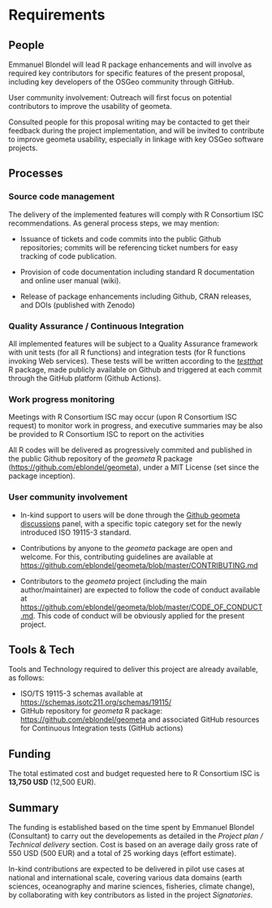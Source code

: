 # Requirements
<!-- 
An idea of what is required to make the project actually happen
-->

## People
<!--
Who needs to be involved, what's the proposed structure, what will it take to get their involvement?
-->

Emmanuel Blondel will lead R package enhancements and will involve as required key contributors for specific features of the present proposal, including key developers of the OSGeo community through GitHub.

User community involvement: Outreach will first focus on potential contributors to improve the usability of geometa.

Consulted people for this proposal writing may be contacted to get their feedback during the project implementation, and will be invited to contribute to improve geometa usability, especially in linkage with key OSGeo software projects.


## Processes
<!-- 
What processes need to be put in place e.g. codes of conduct, regular ISC meetings, handover to the community at large?
-->

### Source code management

The delivery of the implemented features will comply with R Consortium ISC recommendations. As general process steps, we may mention:

* Issuance of tickets and code commits into the public Github repositories; commits will be referencing ticket numbers for easy tracking of code publication.

* Provision of code documentation including standard R documentation and online user manual (wiki).
* Release of package enhancements including Github, CRAN releases, and DOIs (published with Zenodo)

### Quality Assurance / Continuous Integration

All implemented features will be subject to a Quality Assurance framework with unit tests (for all R functions) and integration tests (for R functions invoking Web services). These tests will be written according to the [_testthat_](https://cran.r-project.org/package=testthat) R package, made publicly available on Github and triggered at each commit through the GitHub platform (Github Actions).

### Work progress monitoring

Meetings with R Consortium ISC may occur (upon R Consortium ISC request) to monitor work in progress, and executive summaries may be also be provided to R Consortium ISC to report on the activities

All R codes will be delivered as progressively commited and published in the public Github repository of the _geometa_ R package ([https://github.com/eblondel/geometa](https://github.com/eblondel/geometa)), under a MIT License (set since the package inception).

### User community involvement

* In-kind support to users will be done through the [Github geometa discussions](https://github.com/eblondel/geometa/discussions) panel, with a specific topic category set for the newly introduced ISO 19115-3 standard.

* Contributions by anyone to the _geometa_ package are open and welcome. For this, contributing guidelines are available at [https://github.com/eblondel/geometa/blob/master/CONTRIBUTING.md](https://github.com/eblondel/geometa/blob/master/CONTRIBUTING.md)

* Contributors to the _geometa_ project (including the main author/maintainer) are expected to follow the code of conduct available at [https://github.com/eblondel/geometa/blob/master/CODE_OF_CONDUCT.md](https://github.com/eblondel/geometa/blob/master/CODE_OF_CONDUCT.md). This code of conduct will be obviously applied for the present project.


## Tools & Tech
<!--
What is going to be needed to deliver this project? 

Will cloud computing be used - if yes are there are necessary components that will be deciding factors between providers?

Are there tools or tech that don't exist that will be produced to facilitate the project?
-->

Tools and Technology required to deliver this project are already available, as follows:

* ISO/TS 19115-3 schemas available at [https://schemas.isotc211.org/schemas/19115/](https://schemas.isotc211.org/schemas/19115/)
* GitHub repository for _geometa_ R package: [https://github.com/eblondel/geometa](https://github.com/eblondel/geometa) and associated GitHub resources for Continuous Integration tests (GitHub actions)

## Funding
<!-- 
[TO DO] THE GUIDANCE IS PRETTY UNCLEAR, ESP IN LIGHT OF GABOR'S PROPOSAL VS AWARD SIZE

-->

The total estimated cost and budget requested here to R Consortium ISC is **13,750 USD** (12,500 EUR). 

## Summary
<!--
A summary of the requirements that contextualises the costs
-->

The funding is established based on the time spent by Emmanuel Blondel (Consultant) to carry out the developements as detailed in the _Project plan / Technical delivery_ section. Cost is based on an average daily gross rate of 550 USD (500 EUR) and a total of 25 working days (effort estimate).

In-kind contributions are expected to be delivered in pilot use cases at national and international scale, covering various data domains (earth sciences, oceanography and marine sciences, fisheries, climate change), by collaborating with key contributors as listed in the project _Signatories_.
